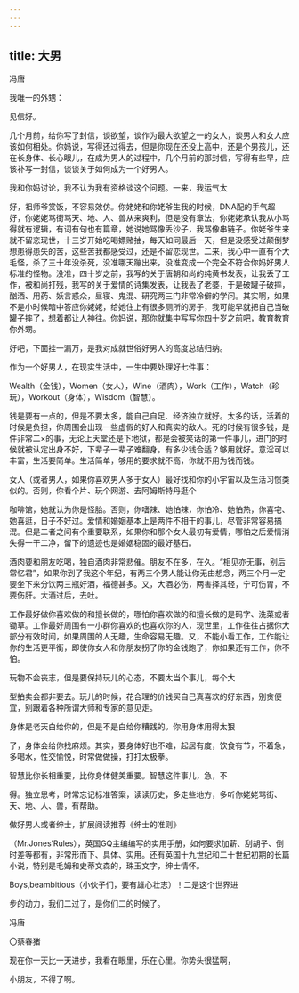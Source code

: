 ```yaml
---
---
---
```

title: 大男
---



冯唐

我唯一的外甥：

见信好。

几个月前，给你写了封信，谈欲望，谈作为最大欲望之一的女人，谈男人和女人应该如何相处。你妈说，写得还过得去，但是你现在还没上高中，还是个男孩儿，还在长身体、长心眼儿，在成为男人的过程中，几个月前的那封信，写得有些早，应该补写一封信，谈谈关于如何成为一个好男人。

我和你妈讨论，我不认为我有资格谈这个问题。一来，我运气太

好，祖师爷赏饭，不容易效仿。你姥姥和你姥爷生我的时候，DNA配的手气超好，你姥姥骂街骂天、地、人、兽从来爽利，但是没有章法，你姥姥承认我从小骂得就有逻辑，有词有句也有篇章，她说她骂像丢沙子，我骂像串链子。你姥爷生来就不留恋现世，十三岁开始吃喝嫖赌抽，每天如同最后一天，但是没感受过颠倒梦想患得患失的苦，这些苦我都感受过，还是不留恋现世。二来，我心中一直有个大毛怪，杀了三十年没杀死，没准哪天蹦出来，没准变成一个完全不符合你妈好男人标准的怪物。没准，四十岁之前，我写的关于唐朝和尚的纯黄书发表，让我丢了工作，被和尚打残，我写的关于爱情的诗集发表，让我丢了老婆，于是破罐子破摔，酗酒、用药、妖言惑众，昼寝、鬼混、研究两三门非常冷僻的学问。其实啊，如果不是小时候暗中答应你姥姥，给她住上有很多厕所的房子，我可能早就把自己当破罐子摔了，想着都让人神往。你妈说，那你就集中写写你四十岁之前吧，教育教育你外甥。

好吧，下面挂一漏万，是我对成就世俗好男人的高度总结归纳。

作为一个好男人，在现实生活中，一生中要处理好七件事：

Wealth（金钱），Women（女人），Wine（酒肉），Work（工作），Watch（珍玩），Workout（身体），Wisdom（智慧）。

钱是要有一点的，但是不要太多，能自己自足、经济独立就好。太多的话，活着的时候是负担，你周围会出现一些虚假的好人和真实的敌人。死的时候有很多钱，是件非常二×的事，无论上天堂还是下地狱，都是会被笑话的第一件事儿，进门的时候就被认定出身不好，下辈子一辈子难翻身。有多少钱合适？够用就好。意淫可以丰富，生活要简单。生活简单，够用的要求就不高，你就不用为钱而钱。

女人（或者男人，如果你喜欢男人多于女人）最好找和你的小宇宙以及生活习惯类似的。否则，你看个片、玩个网游、去阿姆斯特丹逛个

咖啡馆，她就认为你是怪胎。否则，你嗜辣、她怕辣，你怕冷、她怕热，你喜宅、她喜逛，日子不好过。爱情和婚姻基本上是两件不相干的事儿，尽管非常容易搞混。但是二者之间有个重要联系，如果你和那个女人最初有爱情，哪怕之后爱情消失得一干二净，留下的遗迹也是婚姻稳固的最好基石。

酒肉要和朋友吃喝，独自酒肉非常悲催。朋友不在多，在久。“相见亦无事，别后常忆君”，如果你到了我这个年纪，有两三个男人能让你无由想念，两三个月一定要坐下来分饮两三瓶好酒，福德甚多。又，大酒必伤，两害择其轻，宁可伤胃，不要伤肝。大酒过后，去吐。

工作最好做你喜欢做的和擅长做的，哪怕你喜欢做的和擅长做的是码字、洗菜或者锄草。工作最好周围有一小群你喜欢的也喜欢你的人，现世里，工作往往占据你大部分有效时间，如果周围的人无趣，生命容易无趣。又，不能小看工作，工作能让你的生活更平衡，即使你女人和你朋友拐了你的金钱跑了，你如果还有工作，你不怕。

玩物不会丧志，但是要保持玩儿的心态，不要太当个事儿，每个大

型拍卖会都非要去。玩儿的时候，花合理的价钱买自己真喜欢的好东西，别贪便宜，别跟着各种所谓大师和专家的意见走。

身体是老天白给你的，但是不是白给你糟践的。你用身体用得太狠

了，身体会给你找麻烦。其实，要身体好也不难，起居有度，饮食有节，不着急，多喝水，性交愉悦，时常做做操，打打太极拳。

智慧比你长相重要，比你身体健美重要。智慧这件事儿，急，不

得。独立思考，时常忘记标准答案，读读历史，多走些地方，多听你姥姥骂街、天、地、人、兽，有帮助。

做好男人或者绅士，扩展阅读推荐《绅士的准则》

（Mr.Jones’Rules），英国GQ主编编写的实用手册，如何要求加薪、刮胡子、倒时差等都有，非常形而下、具体、实用。还有英国十九世纪和二十世纪初期的长篇小说，特别是毛姆和史蒂文森的，珠玉文字，绅士情怀。

Boys,beambitious（小伙子们，要有雄心壮志）！二是这个世界进

步的动力，我们二过了，是你们二的时候了。

冯唐

〇蔡春猪

现在你一天比一天进步，我看在眼里，乐在心里。你势头很猛啊，

小朋友，不得了啊。